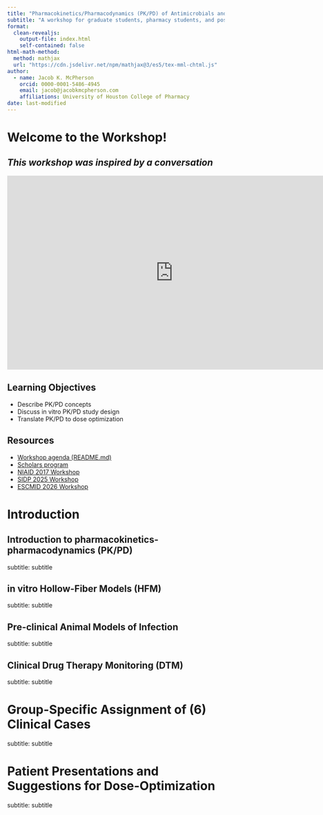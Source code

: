 ```yaml
---
title: "Pharmacokinetics/Pharmacodynamics (PK/PD) of Antimicrobials and Novel Agents"
subtitle: "A workshop for graduate students, pharmacy students, and postdocs"
format: 
  clean-revealjs:
    output-file: index.html
    self-contained: false
html-math-method:
  method: mathjax
  url: "https://cdn.jsdelivr.net/npm/mathjax@3/es5/tex-mml-chtml.js"
author:
  - name: Jacob K. McPherson
    orcid: 0000-0001-5486-4945
    email: jacob@jacobkmcpherson.com
    affiliations: University of Houston College of Pharmacy
date: last-modified
---
```


# Welcome to the Workshop!

## *This workshop was inspired by a conversation*

<div style="text-align: center;">
  <iframe 
    src="https://www.youtube.com/embed/3z4BItBrzbk?si=WMiGwvZnvsreN57v"
    width="800" 
    height="450" 
    style="max-width: 80vw; aspect-ratio: 16/9; border: none;"
    allowfullscreen>
  </iframe>
</div>

## Learning Objectives

- Describe PK/PD concepts  
- Discuss in vitro PK/PD study design  
- Translate PK/PD to dose optimization  

## Resources

- [Workshop agenda (README.md)](https://github.com/JacobKMcPherson/workshop_pkpd_antimicrobials/blob/main/README.md#agenda-overview)  
- [Scholars program](https://www.gulfcoastconsortia.org/home/research/antimicrobial-resistance/amr-scholars-program/)  
- [NIAID 2017 Workshop](https://amr.solutions/wp-content/uploads/99/niaid_june2017_pkpdworkshopsummary.pdf)
- [SIDP 2025 Workshop](https://sidp.org/PKPD)
- [ESCMID 2026 Workshop](https://www.escmid.org/event-detail/optimised-dosing-of-antibiotics-understanding-pkpd-clinical-breakpoints-and-therapeutic-drug-monitoring-2026/)


# Introduction


## Introduction to pharmacokinetics-pharmacodynamics (PK/PD)
subtitle: subtitle

## in vitro Hollow-Fiber Models (HFM)
subtitle: subtitle

## Pre-clinical Animal Models of Infection
subtitle: subtitle

## Clinical Drug Therapy Monitoring (DTM)
subtitle: subtitle

# Group-Specific Assignment of (6) Clinical Cases
subtitle: subtitle

# Patient Presentations and Suggestions for Dose-Optimization
subtitle: subtitle
